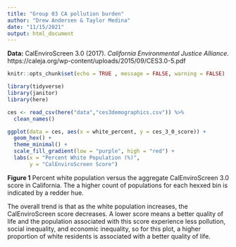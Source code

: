 ```yaml
---
title: "Group 03 CA pollution burden"
author: "Drew Andersen & Taylor Medina"
date: "11/15/2021"
output: html_document
---
```


**Data:** CalEnviroScreen 3.0 (2017). *California Environmental Justice Alliance*. https://caleja.org/wp-content/uploads/2015/09/CES3.0-5.pdf

```r
knitr::opts_chunk$set(echo = TRUE , message = FALSE, warning = FALSE)

library(tidyverse)
library(janitor)
library(here)
```

```r
ces <- read_csv(here("data","ces3demographics.csv")) %>% 
  clean_names()
```

```r
ggplot(data = ces, aes(x = white_percent, y = ces_3_0_score)) +
  geom_hex() + 
  theme_minimal() +
  scale_fill_gradient(low = "purple", high = "red") +
  labs(x = "Percent White Population (%)",
       y = "CalEnviroScreen Score")
```

**Figure 1** Percent white population versus the aggregate CalEnviroScreen 3.0 score in California. The a higher count of populations for each hexxed bin is indicated by a redder hue. 

The overall trend is that as the white population increases, the CalEnviroScreen score decreases. A lower score means a better quality of life and the population associated with this score experience less pollution, social inequality, and economic inequality, so for this plot, a higher proportion of white residents is associated with a better quality of life. 
